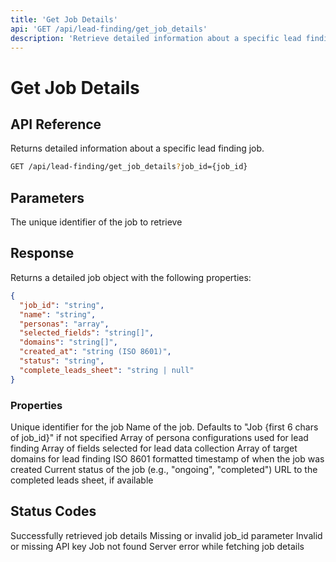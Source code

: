 ```yaml
---
title: 'Get Job Details'
api: 'GET /api/lead-finding/get_job_details'
description: 'Retrieve detailed information about a specific lead finding job'
---
```


# Get Job Details

## API Reference

Returns detailed information about a specific lead finding job.

```bash
GET /api/lead-finding/get_job_details?job_id={job_id}
```

## Parameters

<ParamField query="job_id" type="string" required>
  The unique identifier of the job to retrieve
</ParamField>

## Response

Returns a detailed job object with the following properties:

```json
{
  "job_id": "string",
  "name": "string",
  "personas": "array",
  "selected_fields": "string[]",
  "domains": "string[]",
  "created_at": "string (ISO 8601)",
  "status": "string",
  "complete_leads_sheet": "string | null"
}
```

### Properties

<ResponseField name="job_id" type="string" required>
  Unique identifier for the job
</ResponseField>

<ResponseField name="name" type="string" required>
  Name of the job. Defaults to "Job {first 6 chars of job_id}" if not specified
</ResponseField>

<ResponseField name="personas" type="array" required>
  Array of persona configurations used for lead finding
</ResponseField>

<ResponseField name="selected_fields" type="string[]" required>
  Array of fields selected for lead data collection
</ResponseField>

<ResponseField name="domains" type="string[]" required>
  Array of target domains for lead finding
</ResponseField>

<ResponseField name="created_at" type="string" required>
  ISO 8601 formatted timestamp of when the job was created
</ResponseField>

<ResponseField name="status" type="string" required>
  Current status of the job (e.g., "ongoing", "completed")
</ResponseField>

<ResponseField name="complete_leads_sheet" type="string | null">
  URL to the completed leads sheet, if available
</ResponseField>

## Status Codes

<ResponseField name="200" type="OK">
  Successfully retrieved job details
</ResponseField>

<ResponseField name="400" type="Bad Request">
  Missing or invalid job_id parameter
</ResponseField>

<ResponseField name="401" type="Unauthorized">
  Invalid or missing API key
</ResponseField>

<ResponseField name="404" type="Not Found">
  Job not found
</ResponseField>

<ResponseField name="500" type="Internal Server Error">
  Server error while fetching job details
</ResponseField> 
